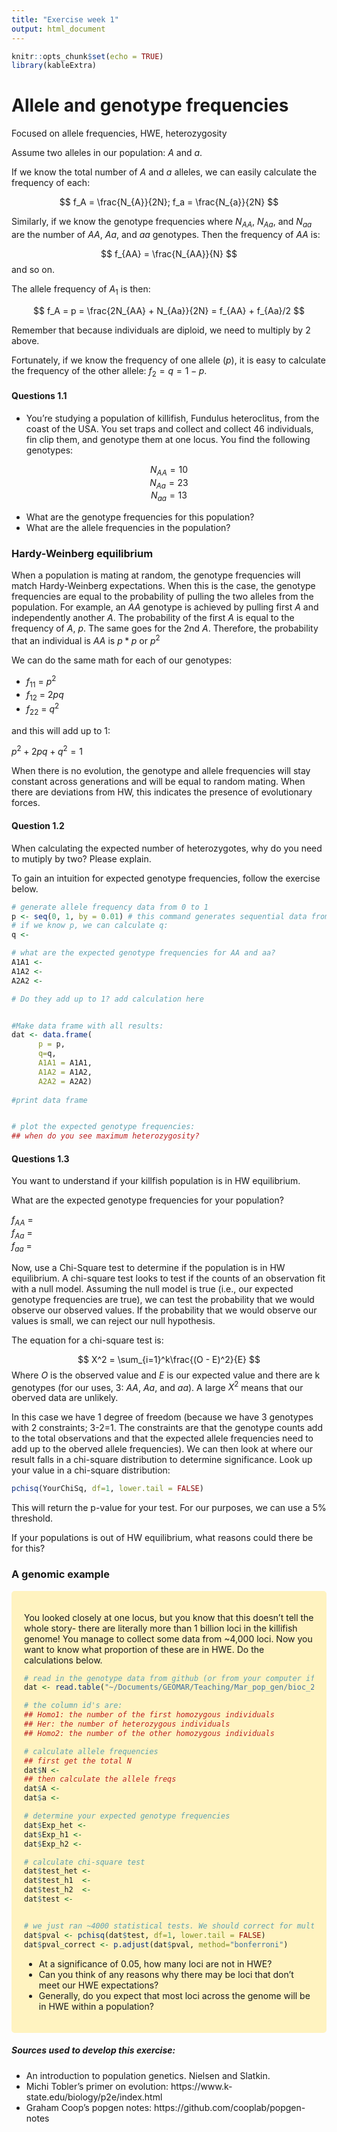 ```yaml
---
title: "Exercise week 1"
output: html_document
---
```


```r
knitr::opts_chunk$set(echo = TRUE)
library(kableExtra)
```

# Allele and genotype frequencies

Focused on allele frequencies, HWE, heterozygosity

Assume two alleles in our population: $A$ and $a$.

If we know the total number of $A$ and $a$ alleles, we can easily calculate the frequency of each:

$$
f_A = \frac{N_{A}}{2N};     f_a = \frac{N_{a}}{2N} 
$$


Similarly, if we know the genotype frequencies where $N_{AA}$, $N_{Aa}$, and $N_{aa}$ are the number of $AA$, $Aa$, and $aa$ genotypes. Then the frequency of $AA$ is:

$$
f_{AA} = \frac{N_{AA}}{N}
$$
and so on.

The allele frequency of $A_{1}$ is then:

$$
f_A = p = \frac{2N_{AA} + N_{Aa}}{2N} = f_{AA} + f_{Aa}/2
$$

Remember that because individuals are diploid, we need to multiply by 2 above. 

Fortunately, if we know the frequency of one allele ($p$), it is easy to calculate the frequency of the other allele: $f_2 = q = 1 - p$.  

<style>
div.blue { background-color:#FFF3C0; border-radius: 5px; padding: 20px;}
</style>
<div class = "blue">

#### Questions 1.1

- You're studying a population of killifish, Fundulus heteroclitus, from the coast of the USA. You set traps and collect and collect 46 individuals, fin clip them, and genotype them at one locus. You find the following genotypes:

<center>

$N_{AA} = 10$  
$N_{Aa} = 23$  
$N_{aa} = 13$  
</center>

- What are the genotype frequencies for this population? 
- What are the allele frequencies in the population?


</div>


### Hardy-Weinberg equilibrium

When a population is mating at random, the genotype frequencies will match Hardy-Weinberg expectations. When this is the case, the genotype frequencies are equal to the probability of pulling the two alleles from the population. For example, an $AA$ genotype is achieved by pulling first $A$ and independently another $A$. The probability of the first $A$ is equal to the frequency of $A$, $p$. The same goes for the 2nd $A$. Therefore, the probability that an individual is $AA$ is $p*p$ or $p^2$

We can do the same math for each of our genotypes:

- $f_{11}$ = $p^2$ 
- $f_{12}$ = $2pq$
- $f_{22}$ = $q^2$

and this will add up to 1:

$p^2 + 2pq + q^2 = 1$

When there is no evolution, the genotype and allele frequencies will stay constant across generations and will be equal to random mating. When there are deviations from HW, this indicates the presence of evolutionary forces. 

<style>
div.blue { background-color:#FFF3C0; border-radius: 5px; padding: 20px;}
</style>
<div class = "blue">

#### Question 1.2

When calculating the expected number of heterozygotes, why do you need to mutiply by two? Please explain.

To gain an intuition for expected genotype frequencies, follow the exercise below.


```r

# generate allele frequency data from 0 to 1
p <- seq(0, 1, by = 0.01) # this command generates sequential data from 0 to 1 by 0.01 steps.
# if we know p, we can calculate q:
q <- 

# what are the expected genotype frequencies for AA and aa?
A1A1 <- 
A1A2 <- 
A2A2 <- 

# Do they add up to 1? add calculation here


#Make data frame with all results:
dat <- data.frame(
      p = p,
      q=q,
      A1A1 = A1A1,
      A1A2 = A1A2,
      A2A2 = A2A2)
      
#print data frame


# plot the expected genotype frequencies: 
## when do you see maximum heterozygosity?


```

</div>



<style>
div.blue { background-color:#FFF3C0; border-radius: 5px; padding: 20px;}
</style>
<div class = "blue">

#### Questions 1.3

You want to understand if your killfish population is in HW equilibrium. 

What are the expected genotype frequencies for your population?

$f_{AA}$ =  
$f_{Aa}$ =  
$f_{aa}$ =  

Now, use a Chi-Square test to determine if the population is in HW equilibrium. A chi-square test looks to test if the counts of an observation fit with a null model. Assuming the null model is true (i.e., our expected genotype frequencies are true), we can test the probability that we would observe our observed values. If the probability that we would observe our values is small, we can reject our null hypothesis. 

The equation for a chi-square test is:

$$
X^2 =  \sum_{i=1}^k\frac{(O - E)^2}{E}
$$
Where $O$ is the observed value and $E$ is our expected value and there are k genotypes (for our uses, 3: $AA$, $Aa$, and $aa$). A large $X^2$ means that our oberved data are unlikely. 

In this case we have 1 degree of freedom (because we have 3 genotypes with 2 constraints; 3-2=1. The constraints are that the genotype counts add to the total observations and that the expected allele frequencies need to add up to the oberved allele frequencies). We can then look at where our result falls in a chi-square distribution to determine significance.  Look up your value in a chi-square distribution:
```r
pchisq(YourChiSq, df=1, lower.tail = FALSE)
```

This will return the p-value for your test. For our purposes, we can use a 5% threshold.


If your populations is out of HW equilibrium, what reasons could there be for this?

</div>


### A genomic example

<style>
div.blue { background-color:#FFF3C0; border-radius: 5px; padding: 20px;}
</style>
<div class = "blue">

You looked closely at one locus, but you know that this doesn't tell the whole story- there are literally more than 1 billion loci in the killifish genome! You manage to collect some data from ~4,000 loci. Now you want to know what proportion of these are in HWE. Do the calculations below.

```r

# read in the genotype data from github (or from your computer if you cloned the directory):
dat <- read.table("~/Documents/GEOMAR/Teaching/Mar_pop_gen/bioc_281/Exercises/data/Exercise_01.data", header=T)

# the column id's are:
## Homo1: the number of the first homozygous individuals
## Her: the number of heterozygous individuals
## Homo2: the number of the other homozygous individuals

# calculate allele frequencies
## first get the total N
dat$N <- 
## then calculate the allele freqs
dat$A <- 
dat$a <- 

# determine your expected genotype frequencies
dat$Exp_het <- 
dat$Exp_h1 <- 
dat$Exp_h2 <- 

# calculate chi-square test
dat$test_het <- 
dat$test_h1  <- 
dat$test_h2  <- 
dat$test <- 


# we just ran ~4000 statistical tests. We should correct for multiple testing. It is most simple to just do a Bonferroni correction. Note that this might not be the approach you'd want to take for your actual dataset. 
dat$pval <- pchisq(dat$test, df=1, lower.tail = FALSE)
dat$pval_correct <- p.adjust(dat$pval, method="bonferroni")

```

- At a significance of 0.05, how many loci are not in HWE?
- Can you think of any reasons why there may be loci that don't meet our HWE expectations?
- Generally, do you expect that most loci across the genome will be in HWE within a population?

</div>

##### Sources used to develop this exercise:

- An introduction to population genetics. Nielsen and Slatkin.
- Michi Tobler's primer on evolution: https://www.k-state.edu/biology/p2e/index.html
- Graham Coop's popgen notes: https://github.com/cooplab/popgen-notes





